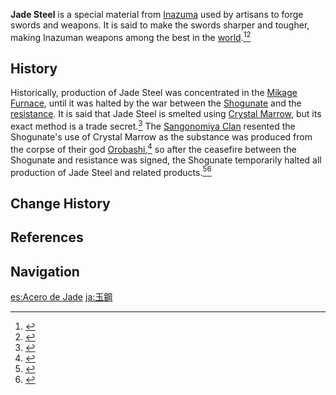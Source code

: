 {{Terminology Infobox
|type         = Lore
|region       = Inazuma
}}
'''Jade Steel''' is a special material from [[Inazuma]] used by artisans to forge swords and weapons. It is said to make the swords sharper and tougher, making Inazuman weapons among the best in the [[Teyvat|world]].<ref>{{Ref/NPC|Amenoma Tougo}}</ref><ref>{{Ref/Quest|Tatara Tales (Quest)}}</ref>

==History==
Historically, production of Jade Steel was concentrated in the [[Mikage Furnace]], until it was halted by the war between the [[Shogunate]] and the [[Watatsumi Army|resistance]]. It is said that Jade Steel is smelted using [[Crystal Marrow]], but its exact method is a trade secret.<ref>{{Ref/Quest|Tatara Tales: Purification Device}}</ref> The [[Sangonomiya Clan]] resented the Shogunate's use of Crystal Marrow as the substance was produced from the corpse of their god [[Orobashi]],<ref>{{Ref/NPC|Kujou Masahito}}</ref> so after the ceasefire between the Shogunate and resistance was signed, the Shogunate temporarily halted all production of Jade Steel and related products.<ref>{{Ref/BB|Inazuma Commercial Street Bulletin Board|Shogunate Announcement - Jade Steel}}</ref><ref>{{Ref/BB|Hanamizaka Bulletin Board|Amenoma Smithy Notice II}}</ref>

==Change History==
{{Change History|introduced=2.0}}

==References==
{{Reflist|2}}

==Navigation==
{{Lore Navbox|Terminology}}

[[es:Acero de Jade]]
[[ja:玉鋼]]